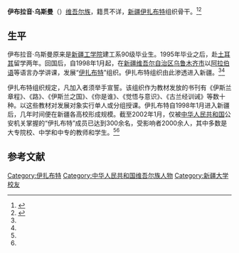 '''伊布拉音·乌斯曼'''（{{bd|？|||}}）[[维吾尔族|维吾尔族]]，籍贯不详，[[新疆|新疆]][[伊扎布特|伊扎布特]]组织骨干。<ref name=ifeng>{{Cite web |url=http://www.guancha.cn/FengHuangZhouKan/2013_12_19_193775_s.shtml |title=宗教保守思想危及新疆：恐袭天安门幕后，凤凰周刊2013年第35期 |accessdate=2015-03-15 |archive-date=2015-04-02 |archive-url=https://web.archive.org/web/20150402162625/http://www.guancha.cn/FengHuangZhouKan/2013_12_19_193775_s.shtml |dead-url=no }}</ref><ref name=wyzx>{{Cite web |url=http://www.wyzxwk.com/Article/zatan/2010/04/141255.html |title=“三个主义”对新疆教育领域的渗透及对策，乌有之乡网刊，2010-04-28 |accessdate=2015-03-15 |archive-date=2015-04-02 |archive-url=https://web.archive.org/web/20150402180754/http://www.wyzxwk.com/Article/zatan/2010/04/141255.html |dead-url=no }}</ref>

==生平==
伊布拉音·乌斯曼原来是[[新疆大学|新疆工学院]]建工系90级毕业生。1995年毕业之后，赴[[土耳其|土耳其]]留学两年。回国后，自1998年1月起，在[[新疆维吾尔自治区|新疆维吾尔自治区]][[乌鲁木齐市|乌鲁木齐市]]以[[阿拉伯语|阿拉伯语]]等语言办学讲课，发展“[[伊扎布特|伊扎布特]]”组织。伊扎布特组织由此渗透进入新疆。<ref name=ifeng/><ref name=wyzx/>

伊扎布特组织规定，凡加入者须举手宣誓。该组织作为教材发放的书刊有《伊斯兰章程》、《路》、《伊斯兰之国》、《你是谁》、《觉悟与意识》、《古兰经训诫》等数十种。以这些教材对发展对象实行单人或分组授课。伊扎布特自1998年1月进入新疆后，几年时间便在新疆各高校形成规模。截至2002年1月，仅被[[中华人民共和国|中华人民共和国]]公安机关掌握的“伊扎布特”成员已达到300余名，受影响者2000余人，其中多数是大专院校、中学和中专的教师和学生。<ref name=ifeng/><ref name=wyzx/>

==参考文献==
{{reflist}}

[[Category:伊扎布特|Category:伊扎布特]]
[[Category:中华人民共和国维吾尔族人物|Category:中华人民共和国维吾尔族人物]]
[[Category:新疆大学校友|Category:新疆大学校友]]